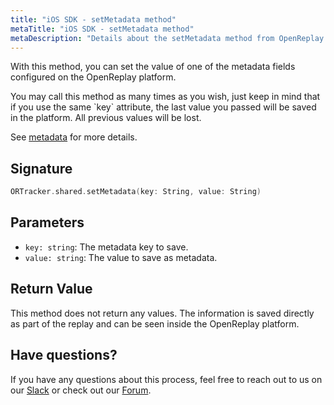 ```yaml
---
title: "iOS SDK - setMetadata method"
metaTitle: "iOS SDK - setMetadata method"
metaDescription: "Details about the setMetadata method from OpenReplay's iOS SDK"
---
```


With this method, you can set the value of one of the metadata fields configured on the OpenReplay platform.

<Aside type="note">
	You may call this method as many times as you wish, just keep in mind that if you use the same `key` attribute, the last value you passed will be saved in the platform. All previous values will be lost.
</Aside>

See [metadata](/installation/metadata) for more details. 

## Signature
```swift
ORTracker.shared.setMetadata(key: String, value: String)
```

## Parameters

- `key: string`: The metadata key to save. 
- `value: string`: The value to save as metadata.

## Return Value

This method does not return any values. The information is saved directly as part of the replay and can be seen inside the OpenReplay platform.

## Have questions?
If you have any questions about this process, feel free to reach out to us on our [Slack](https://slack.openreplay.com) or check out our [Forum](https://forum.openreplay.com).